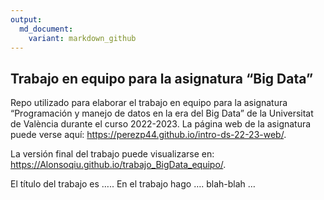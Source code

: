 ---
output: 
  md_document:
    variant: markdown_github
---

## Trabajo en equipo para la asignatura "Big Data"

<!-- El párrafo de abajo has de dejarlo tal cual. NO HAS DE CAMBIAR NADA!!-->

Repo utilizado para elaborar el trabajo en equipo para la asignatura "Programación y manejo de datos en la era del Big Data" de la Universitat de València durante el curso 2022-2023. La página web de la asignatura puede verse aquí: <https://perezp44.github.io/intro-ds-22-23-web/>.


<!-- En la linea de abajo HAS de SUSTITUIR "perezp44" por tu usuario de Github-->
La versión final del trabajo puede visualizarse en: <https://Alonsoqiu.github.io/trabajo_BigData_equipo/>. 


<!-- Abajo podéis escribir lo que queráis, igual un resumen del trabajo, o ..., o ... pero al menos, tenéis que poner el título del trabajo y el nombre de los componentes del equipo-->

El título del trabajo es .....  En el trabajo hago  .... blah-blah ...



<!-- Finalmente, acuérdate que cuando hayas hecho los cambios y hayas dejado este archivo como hayáis decidido, TENEIS que knittearlo para que los cambio se actualicen en el fichero Readme.md, que es el que finalmente se visualizará en Github-->

